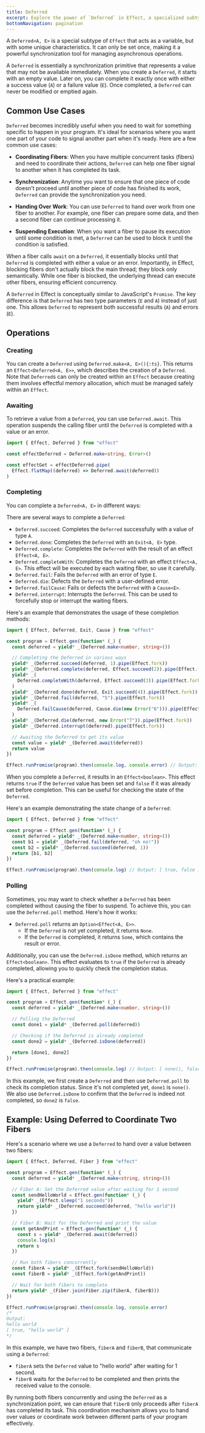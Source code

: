 ```yaml
---
title: Deferred
excerpt: Explore the power of `Deferred` in Effect, a specialized subtype of `Effect` that acts as a one-time variable with unique characteristics. Discover how `Deferred` serves as a synchronization tool for managing asynchronous operations, allowing coordination between different parts of your code. Learn common use cases, including coordinating fibers, synchronization, handing over work, and suspending execution. Dive into operations such as creating, awaiting, completing, and polling `Deferred`, providing practical examples and scenarios to enhance your understanding of this powerful tool.
bottomNavigation: pagination
---
```


A `Deferred<A, E>` is a special subtype of `Effect` that acts as a variable, but with some unique characteristics. It can only be set once, making it a powerful synchronization tool for managing asynchronous operations.

A `Deferred` is essentially a synchronization primitive that represents a value that may not be available immediately. When you create a `Deferred`, it starts with an empty value. Later on, you can complete it exactly once with either a success value (`A`) or a failure value (`E`). Once completed, a `Deferred` can never be modified or emptied again.

## Common Use Cases

`Deferred` becomes incredibly useful when you need to wait for something specific to happen in your program. It's ideal for scenarios where you want one part of your code to signal another part when it's ready. Here are a few common use cases:

- **Coordinating Fibers**: When you have multiple concurrent tasks (fibers) and need to coordinate their actions, `Deferred` can help one fiber signal to another when it has completed its task.

- **Synchronization**: Anytime you want to ensure that one piece of code doesn't proceed until another piece of code has finished its work, `Deferred` can provide the synchronization you need.

- **Handing Over Work**: You can use `Deferred` to hand over work from one fiber to another. For example, one fiber can prepare some data, and then a second fiber can continue processing it.

- **Suspending Execution**: When you want a fiber to pause its execution until some condition is met, a `Deferred` can be used to block it until the condition is satisfied.

When a fiber calls `await` on a `Deferred`, it essentially blocks until that `Deferred` is completed with either a value or an error. Importantly, in Effect, blocking fibers don't actually block the main thread; they block only semantically. While one fiber is blocked, the underlying thread can execute other fibers, ensuring efficient concurrency.

A `Deferred` in Effect is conceptually similar to JavaScript's `Promise`. The key difference is that `Deferred` has two type parameters (`E` and `A`) instead of just one. This allows `Deferred` to represent both successful results (`A`) and errors (`E`).

## Operations

### Creating

You can create a `Deferred` using `Deferred.make<A, E>(){:ts}`. This returns an `Effect<Deferred<A, E>>`, which describes the creation of a `Deferred`. Note that `Deferred`s can only be created within an `Effect` because creating them involves effectful memory allocation, which must be managed safely within an `Effect`.

### Awaiting

To retrieve a value from a `Deferred`, you can use `Deferred.await`. This operation suspends the calling fiber until the `Deferred` is completed with a value or an error.

```ts twoslash
import { Effect, Deferred } from "effect"

const effectDeferred = Deferred.make<string, Error>()

const effectGet = effectDeferred.pipe(
  Effect.flatMap((deferred) => Deferred.await(deferred))
)
```

### Completing

You can complete a `Deferred<A, E>` in different ways:

There are several ways to complete a `Deferred`:

- `Deferred.succeed`: Completes the `Deferred` successfully with a value of type `A`.
- `Deferred.done`: Completes the `Deferred` with an `Exit<A, E>` type.
- `Deferred.complete`: Completes the `Deferred` with the result of an effect `Effect<A, E>`.
- `Deferred.completeWith`: Completes the `Deferred` with an effect `Effect<A, E>`. This effect will be executed by each waiting fiber, so use it carefully.
- `Deferred.fail`: Fails the `Deferred` with an error of type `E`.
- `Deferred.die`: Defects the `Deferred` with a user-defined error.
- `Deferred.failCause`: Fails or defects the `Deferred` with a `Cause<E>`.
- `Deferred.interrupt`: Interrupts the `Deferred`. This can be used to forcefully stop or interrupt the waiting fibers.

Here's an example that demonstrates the usage of these completion methods:

```ts twoslash
import { Effect, Deferred, Exit, Cause } from "effect"

const program = Effect.gen(function* (_) {
  const deferred = yield* _(Deferred.make<number, string>())

  // Completing the Deferred in various ways
  yield* _(Deferred.succeed(deferred, 1).pipe(Effect.fork))
  yield* _(Deferred.complete(deferred, Effect.succeed(2)).pipe(Effect.fork))
  yield* _(
    Deferred.completeWith(deferred, Effect.succeed(3)).pipe(Effect.fork)
  )
  yield* _(Deferred.done(deferred, Exit.succeed(4)).pipe(Effect.fork))
  yield* _(Deferred.fail(deferred, "5").pipe(Effect.fork))
  yield* _(
    Deferred.failCause(deferred, Cause.die(new Error("6"))).pipe(Effect.fork)
  )
  yield* _(Deferred.die(deferred, new Error("7")).pipe(Effect.fork))
  yield* _(Deferred.interrupt(deferred).pipe(Effect.fork))

  // Awaiting the Deferred to get its value
  const value = yield* _(Deferred.await(deferred))
  return value
})

Effect.runPromise(program).then(console.log, console.error) // Output: 1
```

When you complete a `Deferred`, it results in an `Effect<boolean>`. This effect returns `true` if the `Deferred` value has been set and `false` if it was already set before completion. This can be useful for checking the state of the `Deferred`.

Here's an example demonstrating the state change of a `Deferred`:

```ts twoslash
import { Effect, Deferred } from "effect"

const program = Effect.gen(function* (_) {
  const deferred = yield* _(Deferred.make<number, string>())
  const b1 = yield* _(Deferred.fail(deferred, "oh no!"))
  const b2 = yield* _(Deferred.succeed(deferred, 1))
  return [b1, b2]
})

Effect.runPromise(program).then(console.log) // Output: [ true, false ]
```

### Polling

Sometimes, you may want to check whether a `Deferred` has been completed without causing the fiber to suspend. To achieve this, you can use the `Deferred.poll` method. Here's how it works:

- `Deferred.poll` returns an `Option<Effect<A, E>>`.
  - If the `Deferred` is not yet completed, it returns `None`.
  - If the `Deferred` is completed, it returns `Some`, which contains the result or error.

Additionally, you can use the `Deferred.isDone` method, which returns an `Effect<boolean>`. This effect evaluates to `true` if the `Deferred` is already completed, allowing you to quickly check the completion status.

Here's a practical example:

```ts twoslash
import { Effect, Deferred } from "effect"

const program = Effect.gen(function* (_) {
  const deferred = yield* _(Deferred.make<number, string>())

  // Polling the Deferred
  const done1 = yield* _(Deferred.poll(deferred))

  // Checking if the Deferred is already completed
  const done2 = yield* _(Deferred.isDone(deferred))

  return [done1, done2]
})

Effect.runPromise(program).then(console.log) // Output: [ none(), false ]
```

In this example, we first create a `Deferred` and then use `Deferred.poll` to check its completion status. Since it's not completed yet, `done1` is `none()`. We also use `Deferred.isDone` to confirm that the `Deferred` is indeed not completed, so `done2` is `false`.

## Example: Using Deferred to Coordinate Two Fibers

Here's a scenario where we use a `Deferred` to hand over a value between two fibers:

```ts twoslash
import { Effect, Deferred, Fiber } from "effect"

const program = Effect.gen(function* (_) {
  const deferred = yield* _(Deferred.make<string, string>())

  // Fiber A: Set the Deferred value after waiting for 1 second
  const sendHelloWorld = Effect.gen(function* (_) {
    yield* _(Effect.sleep("1 seconds"))
    return yield* _(Deferred.succeed(deferred, "hello world"))
  })

  // Fiber B: Wait for the Deferred and print the value
  const getAndPrint = Effect.gen(function* (_) {
    const s = yield* _(Deferred.await(deferred))
    console.log(s)
    return s
  })

  // Run both fibers concurrently
  const fiberA = yield* _(Effect.fork(sendHelloWorld))
  const fiberB = yield* _(Effect.fork(getAndPrint))

  // Wait for both fibers to complete
  return yield* _(Fiber.join(Fiber.zip(fiberA, fiberB)))
})

Effect.runPromise(program).then(console.log, console.error)
/*
Output:
hello world
[ true, "hello world" ]
*/
```

In this example, we have two fibers, `fiberA` and `fiberB`, that communicate using a `Deferred`:

- `fiberA` sets the `Deferred` value to "hello world" after waiting for 1 second.
- `fiberB` waits for the `Deferred` to be completed and then prints the received value to the console.

By running both fibers concurrently and using the `Deferred` as a synchronization point, we can ensure that `fiberB` only proceeds after `fiberA` has completed its task. This coordination mechanism allows you to hand over values or coordinate work between different parts of your program effectively.
